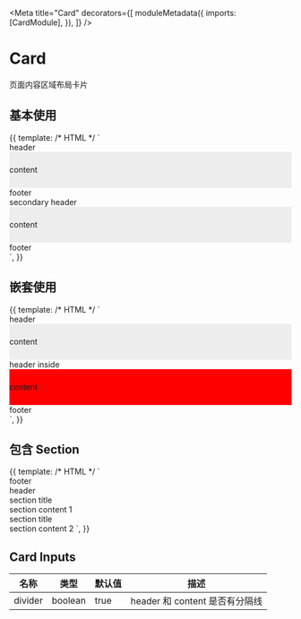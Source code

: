 

<Meta
  title="Card"
  decorators={[
    moduleMetadata({
      imports: [CardModule],
    }),
  ]}
/>

# Card

页面内容区域布局卡片

## 基本使用

<Canvas>
  <Story
    name="Basic"
    height="200px"
  >
    {{
      template: /* HTML */ `
        <aui-card [divider]="false">
          <div auiCardHeader>header</div>
          <div style="line-height: 64px; background-color: #ededed;">
            content
          </div>
          <div auiCardFooter>footer</div>
        </aui-card>
        <aui-card [divider]="false">
          <div
            auiCardHeader
            size="secondary"
          >
            secondary header
          </div>
          <div style="line-height: 64px; background-color: #ededed;">
            content
          </div>
          <div auiCardFooter>footer</div>
        </aui-card>
      `,
    }}
  </Story>
</Canvas>

## 嵌套使用

<Canvas>
  <Story
    name="Nested"
    height="400px"
  >
    {{
      template: /* HTML */ `
        <aui-card>
          <div auiCardHeader>header</div>
          <div style="line-height: 64px; background-color: #ededed;">
            content
          </div>
          <aui-card [divider]="false">
            <div auiCardHeader>header inside</div>
            <div style="line-height: 64px; background-color: red;">content</div>
          </aui-card>
          <div auiCardFooter>footer</div>
        </aui-card>
      `,
    }}
  </Story>
</Canvas>

## 包含 Section

<Canvas>
  <Story
    name="Section"
    height="320px"
  >
    {{
      template: /* HTML */ `
        <aui-card>
          <div auiCardFooter>footer</div>
          <div auiCardHeader>header</div>
          <aui-section>
            <div auiSectionTitle>section title</div>
            section content 1
          </aui-section>
          <aui-section>
            <div auiSectionTitle>section title</div>
            section content 2
          </aui-section>
        </aui-card>
      `,
    }}
  </Story>
</Canvas>

## Card Inputs

| 名称    | 类型    | 默认值 | 描述                           |
| ------- | ------- | ------ | ------------------------------ |
| divider | boolean | true   | header 和 content 是否有分隔线 |
